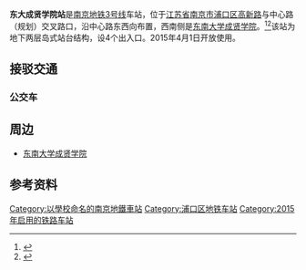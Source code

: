 {{Station Infobox
|Station Name = 东大成贤学院
|Engname = Southeast University Chengxian College<br/>SEU Chengxian College
|linecolour = {{南京地铁线路色|3}}
|Image = Southeast University Chengxian College Station 01.jpg
|Caption = 东大成贤学院站站台
|Code = 
|Location = [[江苏省|江苏省]][[南京市|南京市]][[浦口区|浦口区]]<br />[[高新路|高新路]]—中心路路口
|Coord = {{coord|32.156266|N|118.707888|E|format=dms|type:railwaystation_region:CN-32_source:Gaode|display=it}}
|Colour = 
|Type = 地下岛式车站
|Line = {{RailwayLineColor|{{南京地铁线路色|3}}|■}}[[南京地铁3号线|南京地铁3号线]]
|connections = [[南京公交|南京公交]]
|Open = 2015年4月1日
|Platform = 1个
|Exit = 4个
|Openhours = 
|Time First = 
|Time Last = 
|Map = 
}}

'''东大成贤学院站'''是[[南京地铁3号线|南京地铁3号线]]车站，位于[[江苏省|江苏省]][[南京市|南京市]][[浦口区|浦口区]][[高新路|高新路]]与中心路（规划）交叉路口，沿中心路东西向布置，西南侧是[[东南大学成贤学院|东南大学成贤学院]]。<ref>{{cite web|url=http://js.qq.com/a/20150326/093929.htm|title=南京地铁3号线站点大全及介绍|publisher=腾讯网|date=2015-03-26|accessdate=2017-09-21|archive-date=2017-09-21|archive-url=https://web.archive.org/web/20170921200023/http://js.qq.com/a/20150326/093929.htm|dead-url=no}}</ref><ref>{{cite web|url=http://news.163.com/15/0401/02/AM34F9B100014Q4P.html|title=三号线29个出入口都在哪儿？|publisher=东方卫报|date=2015-04-01|accessdate=2017-09-21|archive-date=2019-02-19|archive-url=https://web.archive.org/web/20190219154026/http://news.163.com/15/0401/02/AM34F9B100014Q4P.html|dead-url=no}}</ref>该站为地下两层岛式站台结构，设4个出入口。2015年4月1日开放使用。

==接驳交通==
===公交车===
{{南京公交线路简单列表|station=东大成贤地铁站西（近1、4出口）|641|668}}
{{南京公交线路简单列表|station=东大成贤地铁站东（近2、3出口）|605|667}}
{{南京公交线路简单列表|station=东大成贤地铁站（近3、4出口）|D4|Y28|Y40|503|531|602|636|664|667|697}}

==周边==
* [[东南大学成贤学院|东南大学成贤学院]]
==参考资料==
{{reflist}}

{{南京地铁3号线车站}}

[[Category:以學校命名的南京地鐵車站|Category:以學校命名的南京地鐵車站]]
[[Category:浦口区地铁车站|Category:浦口区地铁车站]]
[[Category:2015年启用的铁路车站|Category:2015年启用的铁路车站]]